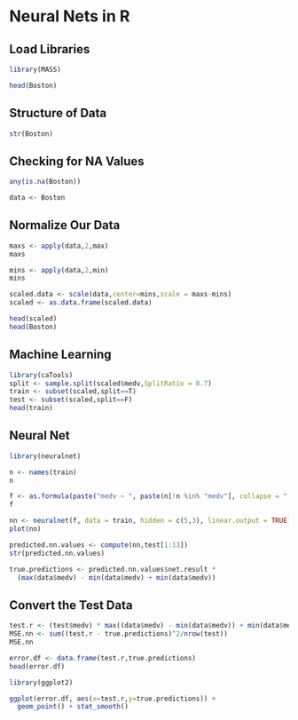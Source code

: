 # Neural Nets in R

## Load Libraries
```{r}
library(MASS)
```

```{r}
head(Boston)
```

## Structure of Data
```{r}
str(Boston)
```


## Checking for NA Values

```{r}
any(is.na(Boston))
```

```{r}
data <- Boston
```
## Normalize Our Data
```{r}
maxs <- apply(data,2,max)
maxs
```

```{r}
mins <- apply(data,2,min)
mins
```

```{r}
scaled.data <- scale(data,center=mins,scale = maxs-mins)
scaled <- as.data.frame(scaled.data)
```

```{r}
head(scaled)
head(Boston)
```

## Machine Learning

```{r}
library(caTools)
split <- sample.split(scaled$medv,SplitRatio = 0.7)
train <- subset(scaled,split==T)
test <- subset(scaled,split==F)
head(train)
```


## Neural Net
```{r}
library(neuralnet)
```

```{r}
n <- names(train)
n
```

```{r}
f <- as.formula(paste("medv ~ ", paste(n[!n %in% "medv"], collapse = " + ")))
f
```

```{r}
nn <- neuralnet(f, data = train, hidden = c(5,3), linear.output = TRUE)
plot(nn)
```


```{r}
predicted.nn.values <- compute(nn,test[1:13])
str(predicted.nn.values)
```


```{r}
true.predictions <- predicted.nn.values$net.result * 
  (max(data$medv) - min(data$medv) + min(data$medv))
```


## Convert the Test Data

```{r}
test.r <- (test$medv) * max((data$medv) - min(data$medv)) + min(data$medv)
MSE.nn <- sum((test.r - true.predictions)^2/nrow(test))
MSE.nn
```

```{r}
error.df <- data.frame(test.r,true.predictions)
head(error.df)
```

```{r}
library(ggplot2)
```

```{r}
ggplot(error.df, aes(x=test.r,y=true.predictions)) + 
  geom_point() + stat_smooth()
```
